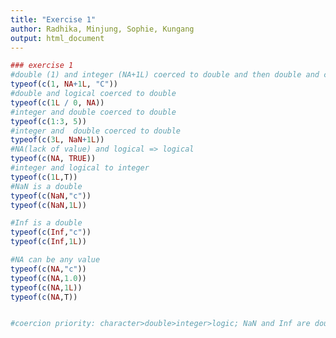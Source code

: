 ```yaml
---
title: "Exercise 1"
author: Radhika, Minjung, Sophie, Kungang
output: html_document
---
```


```r

### exercise 1
#double (1) and integer (NA+1L) coerced to double and then double and character ("C") coerced to character
typeof(c(1, NA+1L, "C")) 
#double and logical coerced to double
typeof(c(1L / 0, NA))
#integer and double coerced to double
typeof(c(1:3, 5))
#integer and  double coerced to double
typeof(c(3L, NaN+1L))
#NA(lack of value) and logical => logical
typeof(c(NA, TRUE))
#integer and logical to integer
typeof(c(1L,T))
#NaN is a double
typeof(c(NaN,"c"))
typeof(c(NaN,1L))

#Inf is a double
typeof(c(Inf,"c"))
typeof(c(Inf,1L))

#NA can be any value
typeof(c(NA,"c"))
typeof(c(NA,1.0))
typeof(c(NA,1L))
typeof(c(NA,T))


#coercion priority: character>double>integer>logic; NaN and Inf are double; NA can be any type.


```
